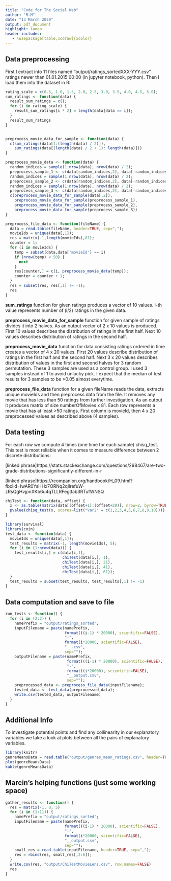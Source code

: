 ```yaml
---
title: "Code for The Social Web"
author: "M.M"
date: "13 March 2020"
output: pdf_document
highlight: tango
header-includes:
   - \usepackage[table,xcdraw]{xcolor}
---
```


## Data preprocessing
First I extract into 11 files named "output/ratings_sortedXXX-YYY.csv" ratings newer than 01.01.2015 00:00 (in jupyter notebook, python). Then I load them into the dataset in R: 

``` r
rating_scale = c(0.5, 1.0, 1.5, 2.0, 2.5, 3.0, 3.5, 4.0, 4.5, 5.0);
sum_ratings <- function(data) {
  result_sum_ratings = c();
  for (i in rating_scale) {
    result_sum_ratings[i * 2] = length(data[data == i]);
  }
  result_sum_ratings
}


preprocess_movie_data_for_sample <- function(data) {
  c(sum_ratings(data[1:(length(data) / 2)]), 
    sum_ratings(data[(length(data) / 2 + 1): length(data)]))
}

preprocess_movie_data <- function(data) {
  random_indices = sample(1:nrow(data), nrow(data) / 2);
  preprocess_sample_1 <- c(data[random_indices,2], data[-random_indices,2]);
  random_indices = sample(1:nrow(data), nrow(data) / 2);
  preprocess_sample_2 <- c(data[random_indices,2], data[-random_indices,2]);
  random_indices = sample(1:nrow(data), nrow(data) / 2);
  preprocess_sample_3 <- c(data[random_indices,2], data[-random_indices,2]);
  c(preprocess_movie_data_for_sample(data[,2]), 
    preprocess_movie_data_for_sample(preprocess_sample_1), 
    preprocess_movie_data_for_sample(preprocess_sample_2), 
    preprocess_movie_data_for_sample(preprocess_sample_3))
}

preprocess_file_data <- function(fileName) {
  data = read.table(fileName, header=TRUE, sep=",");
  movieIds = unique(data[,1]);
  res = matrix(-1,length(movieIds),81);
  counter = 1;
  for (i in movieIds) {
    temp = subset(data,data['movieId'] == i)
    if (nrow(temp) < 50) {
      next
    }
    res[counter,] = c(i, preprocess_movie_data(temp));
    counter = counter + 1;
  }
  res = subset(res, res[,1] != -1);
  res
}
```

__sum_ratings__ function for given ratings produces a vector of 10 values. i-th value represents number of (i/2) ratings in the given data.

__preprocess_movie_data_for_sample__ function for given sample of ratings divides it into 2 halves. As an output vector of 2 x 10 values is produced. First 10 values describes the distribution of ratings in the first half. Next 10 values describes distribution of ratings in the second half.

__preprocess_movie_data__ function for data consisting ratings ordered in time creates a vector of 4 x 20 values. First 20 values describe distribution of ratings in the first half and the second half. Next 3 x 20 values describes distribution of values in the first and second halves for 3 random permutation. These 3 samples are used as a control group. I used 3 samples instead of 1 to avoid unlucky pick. I expect that the median of test results for 3 samples to be >0.05 almost everytime.

__preprocess_file_data__ function for a given fileName reads the data, extracts unique movieIds and then preprocess data from the file. It removes any movie that has less than $50$ ratings from further investigation. As an output it produces matrix of size numberOfMovies x 81. Each row represents a movie that has at least >50 ratings. First column is movieId, then 4 x 20 preprocessed values as described above (4 samples).

## Data testing
For each row we compute 4 times (one time for each sample) chisq_test. This test is most reliable when it comes to measure difference between 2 discrete distributions:

[linked phrase]https://stats.stackexchange.com/questions/298467/are-two-grade-distributions-significantly-different-in-r

[linked phrase]https://rcompanion.org/handbook/H_09.html?fbclid=IwAR0YsHHx7ORNq2qlIrefuW-zRsQgHvjpnXKb6u4qTLLRFeg3ab3RTufWNSQ

``` r
chiTest <- function(data, offset) {
  x <- as.table(matrix(data[(offset+1):(offset+20)], nrow=2, byrow=TRUE));
  pvalue(chisq_test(x, scores=list("Var2" = c(1,2,3,4,5,6,7,8,9,10))))
}

library(survival)
library(coin)
test_data <- function(data) {
  movieIds = unique(data[,1]);
  test_results = matrix(-1, length(movieIds), 5);
  for (i in (1:nrow(data))) {
    test_results[i,] = c(data[i,1], 
                         chiTest(data[i,], 1), 
                         chiTest(data[i,], 21), 
                         chiTest(data[i,], 41), 
                         chiTest(data[i,], 61));
  }
  test_results = subset(test_results, test_results[,1] != -1)
}
```

## Data computation and save to file

``` r
run_tests <- function() {
  for (i in (2:2)) {
    namePrefix = "output/ratings_sorted";
    inputFilename = paste(namePrefix, 
                          format(((i-1) * 20000), scientific=FALSE), 
                          "-", 
                          format(i*20000, scientific=FALSE), 
                          "__.csv", 
                          sep="");
    outputFilename = paste(namePrefix, 
                           format(((i-1) * 20000), scientific=FALSE), 
                           "-", 
                           format((i*20000), scientific=FALSE), 
                           "__output.csv", 
                           sep="");
    preprocessed_data <- preprocess_file_data(inputFilename);
    tested_data <- test_data(preprocessed_data);
    write.csv(tested_data, outputFilename)
  }
}
```

## Additional Info

To investigate potential points and find any collinearity in our explanatory variables we take a look at plots between all the pairs of explanatory variables.
``` r
library(knitr)
genreMeansData = read.table("output/genres_mean_ratings.csv", header=TRUE, sep=",")
plot(genreMeansData)
kable(genreMeansData)
```

## Marcin's helping functions (just some working space)

``` r
gather_results <- function() {
  res = matrix(-1, 0, 5)
  for (i in (1:11)) {
    namePrefix = "output/ratings_sorted";
    inputFilename = paste(namePrefix, 
                          format(((i-1) * 20000), scientific=FALSE), 
                          "-", 
                          format(i*20000, scientific=FALSE), 
                          "__output.csv", 
                          sep="");
    small_res = read.table(inputFilename, header=TRUE, sep=",");
    res = rbind(res, small_res[,2:6]);
  }
  write.csv(res, "output/ChiTestMovieLens.csv", row.names=FALSE)
  res
}
```